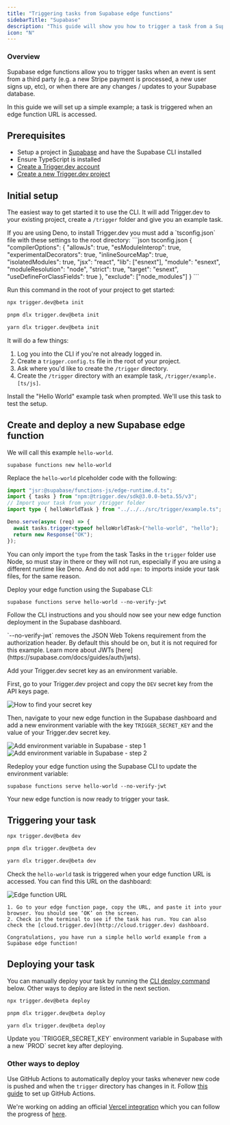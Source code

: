 ```yaml
---
title: "Triggering tasks from Supabase edge functions"
sidebarTitle: "Supabase"
description: "This guide will show you how to trigger a task from a Supabase edge function, and then view the run."
icon: "N"
---
```



### Overview

Supabase edge functions allow you to trigger tasks when an event is sent from a third party (e.g. a new Stripe payment is processed, a new user signs up, etc), or when there are any changes / updates to your Supabase database.

In this guide we will set up a simple example; a task is triggered when an edge function URL is accessed.

## Prerequisites

- Setup a project in [Supabase](https://supabase.com/) and have the Supabase CLI installed
- Ensure TypeScript is installed
- [Create a Trigger.dev account](https://cloud.trigger.dev)
- [Create a new Trigger.dev project](/guides/dashboard/creating-a-project)

## Initial setup

<Steps>

<Step title="Run the CLI `init` command">

The easiest way to get started it to use the CLI. It will add Trigger.dev to your existing project, create a `/trigger` folder and give you an example task.

<Note>
If you are using Deno, to install Trigger.dev you must add a `tsconfig.json` file with these settings to the root directory:
<Accordion title="tsconfig.json example file">
```json tsconfig.json
{
  "compilerOptions": {
    "allowJs": true,
    "esModuleInterop": true,
    "experimentalDecorators": true,
    "inlineSourceMap": true,
    "isolatedModules": true,
    "jsx": "react",
    "lib": ["esnext"],
    "module": "esnext",
    "moduleResolution": "node",
    "strict": true,
    "target": "esnext",
    "useDefineForClassFields": true
  },
  "exclude": ["node_modules"]
}
```
</Accordion>
</Note>

Run this command in the root of your project to get started:

<CodeGroup>

```bash npm
npx trigger.dev@beta init
```

```bash pnpm
pnpm dlx trigger.dev@beta init
```

```bash yarn
yarn dlx trigger.dev@beta init
```

</CodeGroup>



It will do a few things:

1. Log you into the CLI if you're not already logged in.
2. Create a `trigger.config.ts` file in the root of your project.
3. Ask where you'd like to create the `/trigger` directory.
4. Create the `/trigger` directory with an example task, `/trigger/example.[ts/js]`.

Install the "Hello World" example task when prompted. We'll use this task to test the setup.

</Step>
  <CliDevStep />
  <CliRunTestStep />
  <CliViewRunStep />
</Steps>

## Create and deploy a new Supabase edge function

<Steps>

<Step title="Create a new edge function using the Supabase CLI">

We will call this example `hello-world`.

`supabase functions new hello-world`

</Step>

<Step title="Update the edge function code">

Replace the `hello-world` plceholder code with the following:

```ts hello-world/index.ts
import "jsr:@supabase/functions-js/edge-runtime.d.ts";
import { tasks } from "npm:@trigger.dev/sdk@3.0.0-beta.55/v3";
// Import your task from your /trigger folder
import type { helloWorldTask } from "../../../src/trigger/example.ts";

Deno.serve(async (req) => {
  await tasks.trigger<typeof helloWorldTask>("hello-world", "hello");
  return new Response("OK");
});
```

<Note>You can only import the `type` from the task</Note>
<Note>
  Tasks in the `trigger` folder use Node, so must stay in there or they will not run, especially if
  you are using a different runtime like Deno. And do not add `npm:` to imports inside your task
  files, for the same reason.
</Note>

</Step>

<Step title="Deploy your edge function">

Deploy your edge function using the Supabase CLI:

`supabase functions serve hello-world --no-verify-jwt`

Follow the CLI instructions and you should now see your new edge function deployment in the Supabase dashboard.

<Note>
  `--no-verify-jwt` removes the JSON Web Tokens requirement from the authorization header. By
  default this should be on, but it is not required for this example. Learn more about JWTs
  [here](https://supabase.com/docs/guides/auth/jwts).
</Note>

</Step>
<Step title="Add your Trigger.dev secret key">

Add your Trigger.dev secret key as an environment variable.

First, go to your Trigger.dev project and copy the `DEV` secret key from the API keys page.

![How to find your secret key](/images/api-keys.png)

Then, navigate to your new edge function in the Supabase dashboard and add a new environment variable with the key `TRIGGER_SECRET_KEY` and the value of your Trigger.dev secret key.

![Add environment variable in Supabase - step 1](/images/supabase-keys-1.png)
![Add environment variable in Supabase - step 2](/images/supabase-keys-2.png)

</Step>

<Step title="Redeploy your edge function">

Redeploy your edge function using the Supabase CLI to update the environment variable:

`supabase functions serve hello-world --no-verify-jwt`

Your new edge function is now ready to trigger your task.

</Step>

</Steps>

## Triggering your task

<Steps>

<Step title="Run Trigger.dev CLI `dev` command">

<CodeGroup>

```bash npm
npx trigger.dev@beta dev
```

```bash pnpm
pnpm dlx trigger.dev@beta dev
```

```bash yarn
yarn dlx trigger.dev@beta dev
```

</CodeGroup>

</Step>

<Step title="Trigger a run">

Check the `hello-world` task is triggered when your edge function URL is accessed. You can find this URL on the dashboard:

![Edge function URL](/images/supabase-function-url.png)

    1. Go to your edge function page, copy the URL, and paste it into your browser. You should see ‘OK’ on the screen.
    2. Check in the terminal to see if the task has run. You can also check the [cloud.trigger.dev](http://cloud.trigger.dev) dashboard.

    Congratulations, you have run a simple hello world example from a Supabase edge function!

</Step>
</Steps>

## Deploying your task

You can manually deploy your task by running the [CLI deploy command](/cli-deploy) below. Other ways to deploy are listed in the next section.

<CodeGroup>

```bash npm
npx trigger.dev@beta deploy
```

```bash pnpm
pnpm dlx trigger.dev@beta deploy
```

```bash yarn
yarn dlx trigger.dev@beta deploy
```

</CodeGroup>

<Note>
  Update you `TRIGGER_SECRET_KEY` environment variable in Supabase with a new `PROD` secret key
  after deploying.
</Note>

### Other ways to deploy

<Tabs>

<Tab title="GitHub Actions">

Use GitHub Actions to automatically deploy your tasks whenever new code is pushed and when the `trigger` directory has changes in it. Follow [this guide](/github-actions) to set up GitHub Actions.

</Tab>

<Tab title="Vercel Integration">

We're working on adding an official [Vercel integration](/vercel-integration) which you can follow the progress of [here](https://feedback.trigger.dev/p/vercel-integration-3).

</Tab>

</Tabs>

<UsefulNextSteps />
